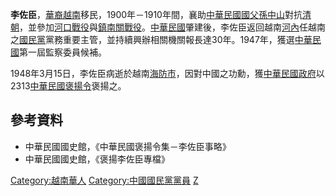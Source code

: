 '''李佐臣'''{{BD|1863年||1948年|3月15日|catIdx=L李}}，[[華裔|華裔]][[越南|越南]]移民，1900年－1910年間，襄助[[中華民國|中華民國]][[國父|國父]][[孫中山|孫中山]]對抗[[清朝|清朝]]，並參加[[河口戰役|河口戰役]]與[[鎮南關戰役|鎮南關戰役]]。[[中華民國|中華民國]]肇建後，李佐臣返回越南[[河內|河內]]任越南之[[國民黨|國民黨]]黨務重要主管，並持續興辦相關機關報長達30年。1947年，獲選[[中華民國|中華民國]]第一屆監察委員候補。

1948年3月15日，李佐臣病逝於越南[[海防市|海防市]]，因對中國之功勳，獲[[中華民國政府|中華民國政府]]以2313[[中華民國褒揚令|中華民國褒揚令]]褒揚之。

==參考資料==
*中華民國國史館，《中華民國褒揚令集－李佐臣事略》
*中華民國國史館，《褒揚李佐臣專檔》

[[Category:越南華人|Category:越南華人]]
[[Category:中國國民黨黨員|Category:中國國民黨黨員]]
[[Category:李姓|Z]]